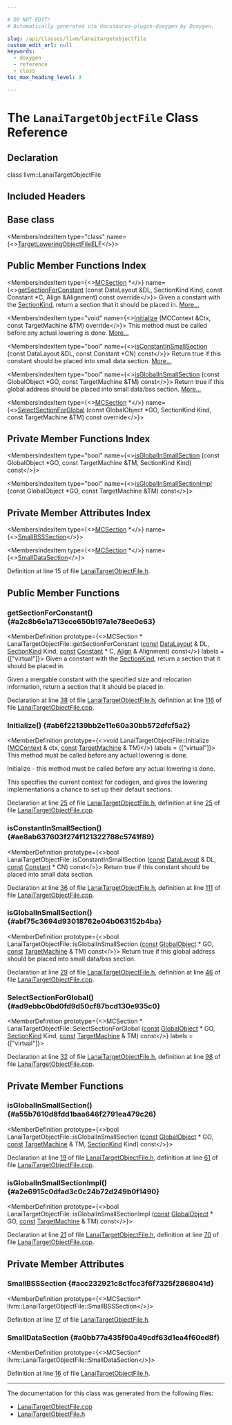 ```yaml
---

# DO NOT EDIT!
# Automatically generated via docusaurus-plugin-doxygen by Doxygen.

slug: /api/classes/llvm/lanaitargetobjectfile
custom_edit_url: null
keywords:
  - doxygen
  - reference
  - class
toc_max_heading_level: 3

---
```





# The `LanaiTargetObjectFile` Class Reference

<DoxygenPage pluginConfig={pluginConfig}>



## Declaration

<CodeBlock>class llvm::LanaiTargetObjectFile</CodeBlock>

## Included Headers

<IncludesList>
<IncludesListItem
  filePath="Target/Lanai/LanaiTargetObjectFile.h"
  permalink="/docs/api/files/lib/lib/target/lib/target/lanai/lanaitargetobjectfile-h"
  isLocal="true" />
</IncludesList>

## Base class

<MembersIndex>

<MembersIndexItem
  type="class"
  name={<><a href="/docs/api/classes/llvm/targetloweringobjectfileelf">TargetLoweringObjectFileELF</a></>}>
</MembersIndexItem>

</MembersIndex>

## Public Member Functions Index

<MembersIndex>

<MembersIndexItem
  type={<><a href="/docs/api/classes/llvm/mcsection">MCSection</a> &#42;</>}
  name={<><a href="#a2c8b6e1a713ece650b197a1e78ee0e63">getSectionForConstant</a> (const DataLayout &amp;DL, SectionKind Kind, const Constant &#42;C, Align &amp;Alignment) const override</>}>
Given a constant with the <a href="/docs/api/classes/llvm/sectionkind">SectionKind</a>, return a section that it should be placed in. <a href="#a2c8b6e1a713ece650b197a1e78ee0e63">More...</a>
</MembersIndexItem>

<MembersIndexItem
  type="void"
  name={<><a href="#ab6f22139bb2e11e60a30bb572dfcf5a2">Initialize</a> (MCContext &amp;Ctx, const TargetMachine &amp;TM) override</>}>
This method must be called before any actual lowering is done. <a href="#ab6f22139bb2e11e60a30bb572dfcf5a2">More...</a>
</MembersIndexItem>

<MembersIndexItem
  type="bool"
  name={<><a href="#ae8ab637603f274f121322788c5741f89">isConstantInSmallSection</a> (const DataLayout &amp;DL, const Constant &#42;CN) const</>}>
Return true if this constant should be placed into small data section. <a href="#ae8ab637603f274f121322788c5741f89">More...</a>
</MembersIndexItem>

<MembersIndexItem
  type="bool"
  name={<><a href="#abf75c3694d93018762e04b063152b4ba">isGlobalInSmallSection</a> (const GlobalObject &#42;GO, const TargetMachine &amp;TM) const</>}>
Return true if this global address should be placed into small data/bss section. <a href="#abf75c3694d93018762e04b063152b4ba">More...</a>
</MembersIndexItem>

<MembersIndexItem
  type={<><a href="/docs/api/classes/llvm/mcsection">MCSection</a> &#42;</>}
  name={<><a href="#ad9ebbc0bd0fd9d50cf87bcd130e935c0">SelectSectionForGlobal</a> (const GlobalObject &#42;GO, SectionKind Kind, const TargetMachine &amp;TM) const override</>}>
</MembersIndexItem>

</MembersIndex>

## Private Member Functions Index

<MembersIndex>

<MembersIndexItem
  type="bool"
  name={<><a href="#a55b7610d8fdd1baa646f2791ea479c26">isGlobalInSmallSection</a> (const GlobalObject &#42;GO, const TargetMachine &amp;TM, SectionKind Kind) const</>}>
</MembersIndexItem>

<MembersIndexItem
  type="bool"
  name={<><a href="#a2e6915c0dfad3c0c24b72d249b0f1490">isGlobalInSmallSectionImpl</a> (const GlobalObject &#42;GO, const TargetMachine &amp;TM) const</>}>
</MembersIndexItem>

</MembersIndex>

## Private Member Attributes Index

<MembersIndex>

<MembersIndexItem
  type={<><a href="/docs/api/classes/llvm/mcsection">MCSection</a> &#42;</>}
  name={<><a href="#acc232921c8c1fcc3f6f7325f2868041d">SmallBSSSection</a></>}>
</MembersIndexItem>

<MembersIndexItem
  type={<><a href="/docs/api/classes/llvm/mcsection">MCSection</a> &#42;</>}
  name={<><a href="#a0bb77a435f90a49cdf63d1ea4f60ed8f">SmallDataSection</a></>}>
</MembersIndexItem>

</MembersIndex>


Definition at line 15 of file <a href="/docs/api/files/lib/lib/target/lib/target/lanai/lanaitargetobjectfile-h">LanaiTargetObjectFile.h</a>.

<SectionDefinition>

## Public Member Functions

### getSectionForConstant() {#a2c8b6e1a713ece650b197a1e78ee0e63}

<MemberDefinition
  prototype={<>MCSection &#42; LanaiTargetObjectFile::getSectionForConstant (<a href="/docs/api/files/lib/lib/target/lib/target/aarch64/aarch64promoteconstant-cpp/#a90f8350fecae261c25be85d38b451bff">const</a> <a href="/docs/api/classes/llvm/datalayout">DataLayout</a> &amp; DL, <a href="/docs/api/classes/llvm/sectionkind">SectionKind</a> Kind, <a href="/docs/api/files/lib/lib/target/lib/target/aarch64/aarch64promoteconstant-cpp/#a90f8350fecae261c25be85d38b451bff">const</a> <a href="/docs/api/classes/llvm/constant">Constant</a> &#42; C, <a href="/docs/api/structs/llvm/align">Align</a> &amp; Alignment) const</>}
  labels = {["virtual"]}>
Given a constant with the <a href="/docs/api/classes/llvm/sectionkind">SectionKind</a>, return a section that it should be placed in.

Given a mergable constant with the specified size and relocation information, return a section that it should be placed in.

Declaration at line <a href="/docs/api/files/lib/lib/target/lib/target/lanai/lanaitargetobjectfile-h/#l00038">38</a> of file <a href="/docs/api/files/lib/lib/target/lib/target/lanai/lanaitargetobjectfile-h">LanaiTargetObjectFile.h</a>, definition at line <a href="/docs/api/files/lib/lib/target/lib/target/lanai/lanaitargetobjectfile-cpp/#l00116">116</a> of file <a href="/docs/api/files/lib/lib/target/lib/target/lanai/lanaitargetobjectfile-cpp">LanaiTargetObjectFile.cpp</a>.
</MemberDefinition>

### Initialize() {#ab6f22139bb2e11e60a30bb572dfcf5a2}

<MemberDefinition
  prototype={<>void LanaiTargetObjectFile::Initialize (<a href="/docs/api/classes/llvm/mccontext">MCContext</a> &amp; ctx, <a href="/docs/api/files/lib/lib/target/lib/target/aarch64/aarch64promoteconstant-cpp/#a90f8350fecae261c25be85d38b451bff">const</a> <a href="/docs/api/classes/llvm/targetmachine">TargetMachine</a> &amp; TM)</>}
  labels = {["virtual"]}>
This method must be called before any actual lowering is done.

Initialize - this method must be called before any actual lowering is done.

This specifies the current context for codegen, and gives the lowering implementations a chance to set up their default sections.

Declaration at line <a href="/docs/api/files/lib/lib/target/lib/target/lanai/lanaitargetobjectfile-h/#l00025">25</a> of file <a href="/docs/api/files/lib/lib/target/lib/target/lanai/lanaitargetobjectfile-h">LanaiTargetObjectFile.h</a>, definition at line <a href="/docs/api/files/lib/lib/target/lib/target/lanai/lanaitargetobjectfile-cpp/#l00025">25</a> of file <a href="/docs/api/files/lib/lib/target/lib/target/lanai/lanaitargetobjectfile-cpp">LanaiTargetObjectFile.cpp</a>.
</MemberDefinition>

### isConstantInSmallSection() {#ae8ab637603f274f121322788c5741f89}

<MemberDefinition
  prototype={<>bool LanaiTargetObjectFile::isConstantInSmallSection (<a href="/docs/api/files/lib/lib/target/lib/target/aarch64/aarch64promoteconstant-cpp/#a90f8350fecae261c25be85d38b451bff">const</a> <a href="/docs/api/classes/llvm/datalayout">DataLayout</a> &amp; DL, <a href="/docs/api/files/lib/lib/target/lib/target/aarch64/aarch64promoteconstant-cpp/#a90f8350fecae261c25be85d38b451bff">const</a> <a href="/docs/api/classes/llvm/constant">Constant</a> &#42; CN) const</>}>
Return true if this constant should be placed into small data section.

Declaration at line <a href="/docs/api/files/lib/lib/target/lib/target/lanai/lanaitargetobjectfile-h/#l00036">36</a> of file <a href="/docs/api/files/lib/lib/target/lib/target/lanai/lanaitargetobjectfile-h">LanaiTargetObjectFile.h</a>, definition at line <a href="/docs/api/files/lib/lib/target/lib/target/lanai/lanaitargetobjectfile-cpp/#l00111">111</a> of file <a href="/docs/api/files/lib/lib/target/lib/target/lanai/lanaitargetobjectfile-cpp">LanaiTargetObjectFile.cpp</a>.
</MemberDefinition>

### isGlobalInSmallSection() {#abf75c3694d93018762e04b063152b4ba}

<MemberDefinition
  prototype={<>bool LanaiTargetObjectFile::isGlobalInSmallSection (<a href="/docs/api/files/lib/lib/target/lib/target/aarch64/aarch64promoteconstant-cpp/#a90f8350fecae261c25be85d38b451bff">const</a> <a href="/docs/api/classes/llvm/globalobject">GlobalObject</a> &#42; GO, <a href="/docs/api/files/lib/lib/target/lib/target/aarch64/aarch64promoteconstant-cpp/#a90f8350fecae261c25be85d38b451bff">const</a> <a href="/docs/api/classes/llvm/targetmachine">TargetMachine</a> &amp; TM) const</>}>
Return true if this global address should be placed into small data/bss section.

Declaration at line <a href="/docs/api/files/lib/lib/target/lib/target/lanai/lanaitargetobjectfile-h/#l00029">29</a> of file <a href="/docs/api/files/lib/lib/target/lib/target/lanai/lanaitargetobjectfile-h">LanaiTargetObjectFile.h</a>, definition at line <a href="/docs/api/files/lib/lib/target/lib/target/lanai/lanaitargetobjectfile-cpp/#l00046">46</a> of file <a href="/docs/api/files/lib/lib/target/lib/target/lanai/lanaitargetobjectfile-cpp">LanaiTargetObjectFile.cpp</a>.
</MemberDefinition>

### SelectSectionForGlobal() {#ad9ebbc0bd0fd9d50cf87bcd130e935c0}

<MemberDefinition
  prototype={<>MCSection &#42; LanaiTargetObjectFile::SelectSectionForGlobal (<a href="/docs/api/files/lib/lib/target/lib/target/aarch64/aarch64promoteconstant-cpp/#a90f8350fecae261c25be85d38b451bff">const</a> <a href="/docs/api/classes/llvm/globalobject">GlobalObject</a> &#42; GO, <a href="/docs/api/classes/llvm/sectionkind">SectionKind</a> Kind, <a href="/docs/api/files/lib/lib/target/lib/target/aarch64/aarch64promoteconstant-cpp/#a90f8350fecae261c25be85d38b451bff">const</a> <a href="/docs/api/classes/llvm/targetmachine">TargetMachine</a> &amp; TM) const</>}
  labels = {["virtual"]}>

Declaration at line <a href="/docs/api/files/lib/lib/target/lib/target/lanai/lanaitargetobjectfile-h/#l00032">32</a> of file <a href="/docs/api/files/lib/lib/target/lib/target/lanai/lanaitargetobjectfile-h">LanaiTargetObjectFile.h</a>, definition at line <a href="/docs/api/files/lib/lib/target/lib/target/lanai/lanaitargetobjectfile-cpp/#l00098">98</a> of file <a href="/docs/api/files/lib/lib/target/lib/target/lanai/lanaitargetobjectfile-cpp">LanaiTargetObjectFile.cpp</a>.
</MemberDefinition>

</SectionDefinition>

<SectionDefinition>

## Private Member Functions

### isGlobalInSmallSection() {#a55b7610d8fdd1baa646f2791ea479c26}

<MemberDefinition
  prototype={<>bool LanaiTargetObjectFile::isGlobalInSmallSection (<a href="/docs/api/files/lib/lib/target/lib/target/aarch64/aarch64promoteconstant-cpp/#a90f8350fecae261c25be85d38b451bff">const</a> <a href="/docs/api/classes/llvm/globalobject">GlobalObject</a> &#42; GO, <a href="/docs/api/files/lib/lib/target/lib/target/aarch64/aarch64promoteconstant-cpp/#a90f8350fecae261c25be85d38b451bff">const</a> <a href="/docs/api/classes/llvm/targetmachine">TargetMachine</a> &amp; TM, <a href="/docs/api/classes/llvm/sectionkind">SectionKind</a> Kind) const</>}>

Declaration at line <a href="/docs/api/files/lib/lib/target/lib/target/lanai/lanaitargetobjectfile-h/#l00019">19</a> of file <a href="/docs/api/files/lib/lib/target/lib/target/lanai/lanaitargetobjectfile-h">LanaiTargetObjectFile.h</a>, definition at line <a href="/docs/api/files/lib/lib/target/lib/target/lanai/lanaitargetobjectfile-cpp/#l00061">61</a> of file <a href="/docs/api/files/lib/lib/target/lib/target/lanai/lanaitargetobjectfile-cpp">LanaiTargetObjectFile.cpp</a>.
</MemberDefinition>

### isGlobalInSmallSectionImpl() {#a2e6915c0dfad3c0c24b72d249b0f1490}

<MemberDefinition
  prototype={<>bool LanaiTargetObjectFile::isGlobalInSmallSectionImpl (<a href="/docs/api/files/lib/lib/target/lib/target/aarch64/aarch64promoteconstant-cpp/#a90f8350fecae261c25be85d38b451bff">const</a> <a href="/docs/api/classes/llvm/globalobject">GlobalObject</a> &#42; GO, <a href="/docs/api/files/lib/lib/target/lib/target/aarch64/aarch64promoteconstant-cpp/#a90f8350fecae261c25be85d38b451bff">const</a> <a href="/docs/api/classes/llvm/targetmachine">TargetMachine</a> &amp; TM) const</>}>

Declaration at line <a href="/docs/api/files/lib/lib/target/lib/target/lanai/lanaitargetobjectfile-h/#l00021">21</a> of file <a href="/docs/api/files/lib/lib/target/lib/target/lanai/lanaitargetobjectfile-h">LanaiTargetObjectFile.h</a>, definition at line <a href="/docs/api/files/lib/lib/target/lib/target/lanai/lanaitargetobjectfile-cpp/#l00070">70</a> of file <a href="/docs/api/files/lib/lib/target/lib/target/lanai/lanaitargetobjectfile-cpp">LanaiTargetObjectFile.cpp</a>.
</MemberDefinition>

</SectionDefinition>

<SectionDefinition>

## Private Member Attributes

### SmallBSSSection {#acc232921c8c1fcc3f6f7325f2868041d}

<MemberDefinition
  prototype={<>MCSection&#42; llvm::LanaiTargetObjectFile::SmallBSSSection</>}>

Definition at line <a href="/docs/api/files/lib/lib/target/lib/target/lanai/lanaitargetobjectfile-h/#l00017">17</a> of file <a href="/docs/api/files/lib/lib/target/lib/target/lanai/lanaitargetobjectfile-h">LanaiTargetObjectFile.h</a>.
</MemberDefinition>

### SmallDataSection {#a0bb77a435f90a49cdf63d1ea4f60ed8f}

<MemberDefinition
  prototype={<>MCSection&#42; llvm::LanaiTargetObjectFile::SmallDataSection</>}>

Definition at line <a href="/docs/api/files/lib/lib/target/lib/target/lanai/lanaitargetobjectfile-h/#l00016">16</a> of file <a href="/docs/api/files/lib/lib/target/lib/target/lanai/lanaitargetobjectfile-h">LanaiTargetObjectFile.h</a>.
</MemberDefinition>

</SectionDefinition>

<hr/>

The documentation for this class was generated from the following files:

<ul>
<li><a href="/docs/api/files/lib/lib/target/lib/target/lanai/lanaitargetobjectfile-cpp">LanaiTargetObjectFile.cpp</a></li>
<li><a href="/docs/api/files/lib/lib/target/lib/target/lanai/lanaitargetobjectfile-h">LanaiTargetObjectFile.h</a></li>
</ul>

</DoxygenPage>
